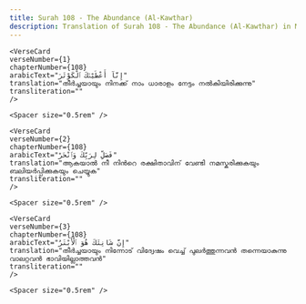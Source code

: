 ```yaml
---
title: Surah 108 - The Abundance (Al-Kawthar)  
description: Translation of Surah 108 - The Abundance (Al-Kawthar) in Malayalam
---
```







    <VerseCard 
    verseNumber={1}
    chapterNumber={108}
    arabicText="إِنَّآ أَعْطَيْنَٰكَ ٱلْكَوْثَرَ"
    translation="തീര്‍ച്ചയായും നിനക്ക്‌ നാം ധാരാളം നേട്ടം നല്‍കിയിരിക്കുന്നു"
    transliteration=""
    />

    <Spacer size="0.5rem" />
                
    <VerseCard 
    verseNumber={2}
    chapterNumber={108}
    arabicText="فَصَلِّ لِرَبِّكَ وَٱنْحَرْ"
    translation="ആകയാല്‍ നീ നിന്‍റെ രക്ഷിതാവിന്‌ വേണ്ടി നമസ്കരിക്കുകയും ബലിയര്‍പ്പിക്കുകയും ചെയ്യുക"
    transliteration=""
    />

    <Spacer size="0.5rem" />
                
    <VerseCard 
    verseNumber={3}
    chapterNumber={108}
    arabicText="إِنَّ شَانِئَكَ هُوَ ٱلْأَبْتَرُ"
    translation="തീര്‍ച്ചയായും നിന്നോട്‌ വിദ്വേഷം വെച്ച്‌ പുലര്‍ത്തുന്നവന്‍ തന്നെയാകുന്നു വാലറ്റവന്‍ ഭാവിയില്ലാത്തവന്‍"
    transliteration=""
    />

    <Spacer size="0.5rem" />
                